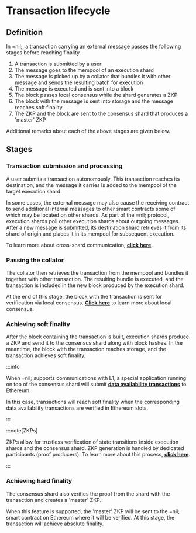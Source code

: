 # Transaction lifecycle

## Definition

In =nil;, a transaction carrying an external message passes the following stages before reaching finality.

1. A transaction is submitted by a user
2. The message goes to the mempool of an execution shard
3. The message is picked up by a collator that bundles it with other message and sends the resulting batch for execution
4. The message is executed and is sent into a block
5. The block passes local consensus while the shard generates a ZKP
6. The block with the message is sent into storage and the message reaches soft finality
7. The ZKP and the block are sent to the consensus shard that produces a 'master' ZKP

Additional remarks about each of the above stages are given below.

## Stages

### Transaction submission and processing

A user submits a transaction autonomously. This transaction reaches its destination, and the message it carries is added to the mempool of the target execution shard.

In some cases, the external message may also cause the receiving contract to send additional internal messages to other smart contracts some of which may be located on other shards. As part of the =nil; protocol, execution shards poll other execution shards about outgoing messages. After a new message is submitted, its destination shard retrieves it from its shard of origin and places it in its mempool for subsequent execution.

To learn more about cross-shard communication, [**click here**](./shards-parallel-execution#message-passing-checks).

### Passing the collator

The collator then retrieves the transaction from the mempool and bundles it together with other transaction. The resulting bundle is executed, and the transaction is included in the new block produced by the execution shard.

At the end of this stage, the block with the transaction is sent for verification via local consensus. [**Click here**](./shards-parallel-execution#consensus-shard) to learn more about local consensus.

### Achieving soft finality

After the block containing the transaction is built, execution shards produce a ZKP and send it to the consensus shard along with block hashes. In the meantime, the block with the transaction reaches storage, and the transaction achieves soft finality.

:::info

When =nil; supports communications with L1, a special application running on top of the consensus shard will submit [**data availability transactions**](../specification/data-availability) to Ethereum. 

In this case, transactions will reach soft finality when the corresponding data availability transactions are verified in Ethereum slots.

:::

:::note[ZKPs]

ZKPs allow for trustless verification of state transitions inside execution shards and the consensus shard. ZKP generation is handled by dedicated participants (proof producers). To learn more about this process, [**click here**](../specification/finality).

:::

### Achieving hard finality

The consensus shard also verifies the proof from the shard with the transaction and creates a 'master' ZKP. 

When this feature is supported, the 'master' ZKP will be sent to the =nil; smart contract on Ethereum where it will be verified. At this stage, the transaction will achieve absolute finality.
